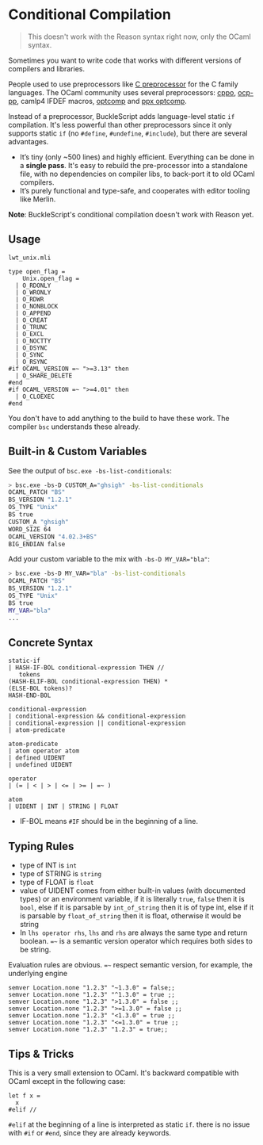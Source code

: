 
# Conditional Compilation

> This doesn't work with the Reason syntax right now, only the OCaml syntax.

Sometimes you want to write code that works with different versions of compilers and libraries.

People used to use preprocessors like [C preprocessor](http://tigcc.ticalc.org/doc/cpp.html) for the C family languages. The OCaml community uses several preprocessors: [cppo](https://github.com/mjambon/cppo), [ocp-pp](https://github.com/OCamlPro/typerex-build/tree/master/tools/ocp-pp), camlp4 IFDEF macros, [optcomp](https://github.com/diml/optcomp) and [ppx optcomp](https://github.com/janestreet/ppx_optcomp).

Instead of a preprocessor, BuckleScript adds language-level static `if` compilation. It's less powerful than other preprocessors since it only supports static `if` (no `#define`, `#undefine`, `#include`), but there are several advantages.

- It’s tiny (only ~500 lines) and highly efficient. Everything can be done in a **single pass**. It's easy to rebuild the pre-processor into a standalone file, with no dependencies on compiler libs, to back-port it to old OCaml compilers.
- It’s purely functional and type-safe, and cooperates with editor tooling like Merlin.

**Note**: BuckleScript's conditional compilation doesn't work with Reason yet.

## Usage

`lwt_unix.mli`

```
type open_flag =
    Unix.open_flag =
  | O_RDONLY
  | O_WRONLY
  | O_RDWR
  | O_NONBLOCK
  | O_APPEND
  | O_CREAT
  | O_TRUNC
  | O_EXCL
  | O_NOCTTY
  | O_DSYNC
  | O_SYNC
  | O_RSYNC
#if OCAML_VERSION =~ ">=3.13" then
  | O_SHARE_DELETE
#end
#if OCAML_VERSION =~ ">=4.01" then
  | O_CLOEXEC
#end
```

You don't have to add anything to the build to have these work. The compiler `bsc` understands these already.

## Built-in & Custom Variables

See the output of `bsc.exe -bs-list-conditionals`:

```sh
> bsc.exe -bs-D CUSTOM_A="ghsigh" -bs-list-conditionals
OCAML_PATCH "BS"
BS_VERSION "1.2.1"
OS_TYPE "Unix"
BS true
CUSTOM_A "ghsigh"
WORD_SIZE 64
OCAML_VERSION "4.02.3+BS"
BIG_ENDIAN false
```

Add your custom variable to the mix with `-bs-D MY_VAR="bla"`:

```sh
> bsc.exe -bs-D MY_VAR="bla" -bs-list-conditionals
OCAML_PATCH "BS"
BS_VERSION "1.2.1"
OS_TYPE "Unix"
BS true
MY_VAR="bla"
...
```

## Concrete Syntax

```
static-if
| HASH-IF-BOL conditional-expression THEN //
   tokens
(HASH-ELIF-BOL conditional-expression THEN) *
(ELSE-BOL tokens)?
HASH-END-BOL

conditional-expression
| conditional-expression && conditional-expression
| conditional-expression || conditional-expression
| atom-predicate

atom-predicate
| atom operator atom
| defined UIDENT
| undefined UIDENT

operator
| (= | < | > | <= | >= | =~ )

atom
| UIDENT | INT | STRING | FLOAT
```

- IF-BOL means `#IF` should be in the beginning of a line.

## Typing Rules

- type of INT is `int`
- type of STRING is `string`
- type of FLOAT is `float`
- value of UIDENT comes from either built-in values (with documented types) or an environment variable, if it is literally `true`, `false` then it is `bool`, else if it is parsable by `int_of_string` then it is of type int, else if it is parsable by `float_of_string` then it is float, otherwise it would be string
- In `lhs operator rhs`, `lhs` and `rhs` are always the same type and return boolean. `=~` is a semantic version operator which requires both sides to be string.

Evaluation rules are obvious. `=~` respect semantic version, for example, the underlying engine

```
semver Location.none "1.2.3" "~1.3.0" = false;;
semver Location.none "1.2.3" "^1.3.0" = true ;;
semver Location.none "1.2.3" ">1.3.0" = false ;;
semver Location.none "1.2.3" ">=1.3.0" = false ;;
semver Location.none "1.2.3" "<1.3.0" = true ;;
semver Location.none "1.2.3" "<=1.3.0" = true ;;
semver Location.none "1.2.3" "1.2.3" = true;;
```

## Tips & Tricks

This is a very small extension to OCaml. It's backward compatible with OCaml except in the following case:

```
let f x =
  x
#elif //
```

`#elif` at the beginning of a line is interpreted as static `if`. there is no issue with `#if` or `#end`, since they are already keywords.
